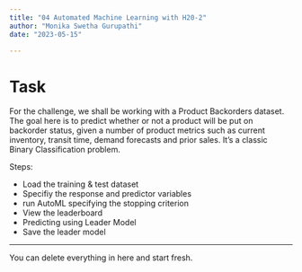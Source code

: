 ```yaml
---
title: "04 Automated Machine Learning with H20-2"
author: "Monika Swetha Gurupathi"
date: "2023-05-15"

---
```

# Task

For the challenge, we shall be working with a Product Backorders dataset. The goal here is to predict whether or not a product will be put on backorder status, given a number of product metrics such as current inventory, transit time, demand forecasts and prior sales. It’s a classic Binary Classification problem. 

Steps:

* Load the training & test dataset
* Specifiy the response and predictor variables
* run AutoML specifying the stopping criterion
* View the leaderboard
* Predicting using Leader Model
* Save the leader model

---

::: callout-note
You can delete everything in here and start fresh.
:::